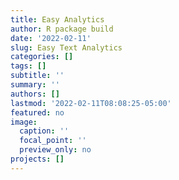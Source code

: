 ```yaml
---
title: Easy Analytics
author: R package build
date: '2022-02-11'
slug: Easy Text Analytics
categories: []
tags: []
subtitle: ''
summary: ''
authors: []
lastmod: '2022-02-11T08:08:25-05:00'
featured: no
image:
  caption: ''
  focal_point: ''
  preview_only: no
projects: []
---
```

